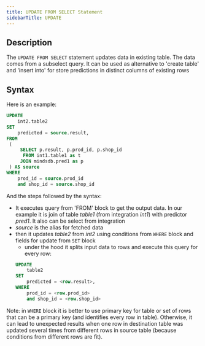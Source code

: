 ```yaml
---
title: UPDATE FROM SELECT Statement
sidebarTitle: UPDATE
---
```


## Description

The `UPDATE FROM SELECT` statement updates data in existing table. The data comes from a subselect query.
It can be used as alternative to 'create table' and 'insert into' for store predictions in distinct columns of existing rows

## Syntax

Here is an example:

```sql
UPDATE
    int2.table2
SET
    predicted = source.result,
FROM
 (
     SELECT p.result, p.prod_id, p.shop_id
      FROM int1.table1 as t
     JOIN mindsdb.pred1 as p
 ) AS source
WHERE
    prod_id = source.prod_id
    and shop_id = source.shop_id
```

And the steps followed by the syntax:

- It executes query from 'FROM' block to get the output data.
  In our example it is join of table _table1_ (from integration _int1_) with predictor _pred1_.
  It also can be select from integration
- _source_ is the alias for fetched data
- then it updates _table2_ from _int2_ using conditions from `WHERE` block and fields for update from `SET` block
  - under the hood it splits input data to rows and execute this query for every row:
  ```sql
  UPDATE
      table2
  SET
      predicted = <row.result>,
  WHERE
      prod_id = <row.prod_id>
      and shop_id = <row.shop_id>
  ```

Note: in `WHERE` block it is better to use primary key for table
or set of rows that can be a primary key (and identifies every row in table).
Otherwise, it can lead to unexpected results when one row in destination table was updated several times
from different rows in source table (because conditions from different rows are fit).
